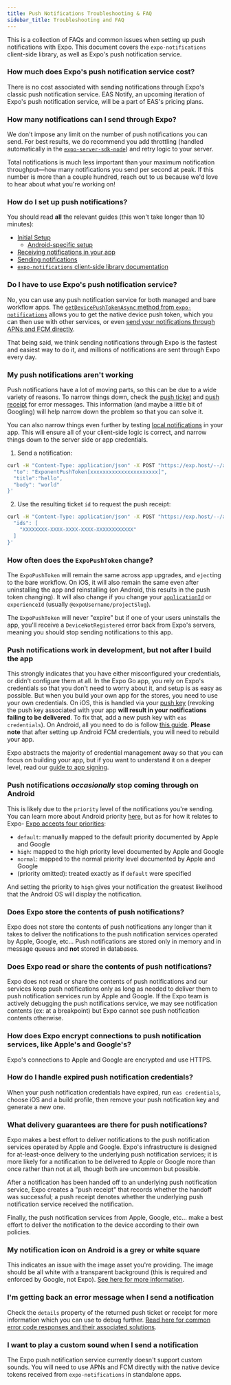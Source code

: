 ```yaml
---
title: Push Notifications Troubleshooting & FAQ
sidebar_title: Troubleshooting and FAQ
---
```



This is a collection of FAQs and common issues when setting up push notifications with Expo. This document covers the `expo-notifications` client-side library, as well as Expo's push notification service.

### How much does Expo's push notification service cost?

There is no cost associated with sending notifications through Expo's classic push notification service. EAS Notify, an upcoming iteration of Expo's push notification service, will be a part of EAS's pricing plans.

### How many notifications can I send through Expo?

We don't impose any limit on the number of push notifications you can send. For best results, we do recommend you add throttling (handled automatically in the [`expo-server-sdk-node`](https://github.com/expo/expo-server-sdk-node)) and retry logic to your server.

Total notifications is much less important than your maximum notification throughput—how many notifications you send per second at peak. If this number is more than a couple hundred, reach out to us because we'd love to hear about what you're working on!

### How do I set up push notifications?

You should read **all** the relevant guides (this won't take longer than 10 minutes):

- [Initial Setup](/push-notifications/push-notifications-setup.md)
  - [Android-specific setup](/push-notifications/using-fcm.md)
- [Receiving notifications in your app](/push-notifications/receiving-notifications.md)
- [Sending notifications](/push-notifications/sending-notifications.md)
- [`expo-notifications` client-side library documentation](/versions/latest/sdk/notifications.md)

### Do I have to use Expo's push notification service?

No, you can use any push notification service for both managed and bare workflow apps. The [`getDevicePushTokenAsync` method from `expo-notifications`](/versions/latest/sdk/notifications/#getdevicepushtokenasync-devicepushtoken) allows you to get the native device push token, which you can then use with other services, or even [send your notifications through APNs and FCM directly](/push-notifications/sending-notifications-custom.md).

That being said, we think sending notifications through Expo is the fastest and easiest way to do it, and millions of notifications are sent through Expo every day.

### My push notifications aren't working

Push notifications have a lot of moving parts, so this can be due to a wide variety of reasons. To narrow things down, check the [push ticket](/push-notifications/sending-notifications.md#push-tickets) and [push receipt](/push-notifications/sending-notifications.md#push-receipts) for error messages. This information (and maybe a little bit of Googling) will help narrow down the problem so that you can solve it.

You can also narrow things even further by testing [local notifications](/versions/latest/sdk/notifications/#schedulenotificationasyncnotificationrequest-notificationrequestinput-promisestring) in your app. This will ensure all of your client-side logic is correct, and narrow things down to the server side or app credentials.

<Collapsible summary="See here for some quick terminal commands you can use to get the push receipt">

1. Send a notification:

```sh
curl -H "Content-Type: application/json" -X POST "https://exp.host/--/api/v2/push/send" -d '{
  "to": "ExponentPushToken[xxxxxxxxxxxxxxxxxxxxxx]",
  "title":"hello",
  "body": "world"
}'
```

2. Use the resulting ticket `id` to request the push receipt:

```sh
curl -H "Content-Type: application/json" -X POST "https://exp.host/--/api/v2/push/getReceipts" -d '{
  "ids": [
    "XXXXXXXX-XXXX-XXXX-XXXX-XXXXXXXXXXXX"
  ]
}'
```

</Collapsible>

### How often does the `ExpoPushToken` change?

The `ExpoPushToken` will remain the same across app upgrades, and `eject`ing to the bare workflow. On iOS, it will also remain the same even after uninstalling the app and reinstalling (on Android, this results in the push token changing). It will also change if you change your [`applicationId`](/versions/latest/sdk/application.md#applicationapplicationid) or `experienceId` (usually `@expoUsername/projectSlug`).

The `ExpoPushToken` will never "expire" but if one of your users uninstalls the app, you'll receive a `DeviceNotRegistered` error back from Expo's servers, meaning you should stop sending notifications to this app.

### Push notifications work in development, but not after I build the app

This strongly indicates that you have either misconfigured your credentials, or didn't configure them at all. In the Expo Go app, you rely on Expo's credentials so that you don't need to worry about it, and setup is as easy as possible. But when you build your own app for the stores, you need to use your own credentials. On iOS, this is handled via your [push key](/app-signing/app-credentials/#push-notification-keys) (revoking the push key associated with your app **will result in your notifications failing to be delivered**. To fix that, add a new push key with `eas credentials`). On Android, all you need to do is follow [this guide](/push-notifications/using-fcm.md). **Please note** that after setting up Android FCM credentials, you will need to rebuild your app.

Expo abstracts the majority of credential management away so that you can focus on building your app, but if you want to understand it on a deeper level, read our [guide to app signing](/app-signing/app-credentials.md).

### Push notifications _occasionally_ stop coming through on Android

This is likely due to the `priority` level of the notifications you're sending. You can learn more about Android priority [here](https://firebase.google.com/docs/cloud-messaging/http-server-ref#downstream-http-messages-json), but as for how it relates to Expo- [Expo accepts four priorities](/push-notifications/sending-notifications/#message-request-format):

- `default`: manually mapped to the default priority documented by Apple and Google
- `high`: mapped to the high priority level documented by Apple and Google
- `normal`: mapped to the normal priority level documented by Apple and Google
- (priority omitted): treated exactly as if `default` were specified

And setting the priority to `high` gives your notification the greatest likelihood that the Android OS will display the notification.

### Does Expo store the contents of push notifications?

Expo does not store the contents of push notifications any longer than it takes to deliver the notifications to the push notification services operated by Apple, Google, etc... Push notifications are stored only in memory and in message queues and **not** stored in databases.

### Does Expo read or share the contents of push notifications?

Expo does not read or share the contents of push notifications and our services keep push notifications only as long as needed to deliver them to push notification services run by Apple and Google. If the Expo team is actively debugging the push notifications service, we may see notification contents (ex: at a breakpoint) but Expo cannot see push notification contents otherwise.

### How does Expo encrypt connections to push notification services, like Apple's and Google's?

Expo's connections to Apple and Google are encrypted and use HTTPS.

### How do I handle expired push notification credentials?

When your push notification credentials have expired, run `eas credentials`, choose iOS and a build profile, then remove your push notification key and generate a new one.

### What delivery guarantees are there for push notifications?

Expo makes a best effort to deliver notifications to the push notification services operated by Apple and Google. Expo's infrastructure is designed for at-least-once delivery to the underlying push notification services; it is more likely for a notification to be delivered to Apple or Google more than once rather than not at all, though both are uncommon but possible.

After a notification has been handed off to an underlying push notification service, Expo creates a "push receipt" that records whether the handoff was successful; a push receipt denotes whether the underlying push notification service received the notification.

Finally, the push notification services from Apple, Google, etc... make a best effort to deliver the notification to the device according to their own policies.

### My notification icon on Android is a grey or white square

This indicates an issue with the image asset you're providing. The image should be all white with a transparent background (this is required and enforced by Google, not Expo). [See here for more information](https://clevertap.com/blog/fixing-notification-icon-for-android-lollipop-and-above/).

### I'm getting back an error message when I send a notification

Check the `details` property of the returned push ticket or receipt for more information which you can use to debug further. [Read here for common error code responses and their associated solutions](/push-notifications/sending-notifications.md#errors).

### I want to play a custom sound when I send a notification

The Expo push notification service currently doesn't support custom sounds. You will need to use APNs and FCM directly with the native device tokens received from `expo-notifications` in standalone apps.
